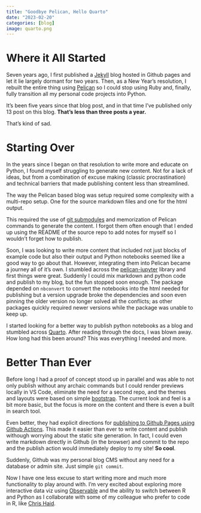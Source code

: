 ```yaml
---
title: "Goodbye Pelican, Hello Quarto"
date: "2023-02-20"
categories: [blog]
image: quarto.png
---
```


# Where it All Started

Seven years ago, I first published a [Jekyll](https://jekyllrb.com/) blog hosted in Github pages and let it lie largely dormant for two years. 
Then, as a New Year's resolution, I rebuilt the entire thing using [Pelican](https://getpelican.com/) so I could stop using Ruby and, finally, fully 
transition all my personal code projects into Python.

It's been five years since that blog post, and in that time I've published only 13 post on this blog. **That's less than three posts a year.**

That's kind of sad.

# Starting Over

In the years since I began on that resolution to write more and educate on Python, I found myself struggling to generate new content. Not for a lack
of ideas, but from a combination of excuse making (classic procrastination) and technical barriers that made publishing content less than streamlined.

The way the Pelican based blog was setup required some complexity with a multi-repo setup. One for the source markdown files and one for the html output.

This required the use of [git submodules](https://git-scm.com/book/en/v2/Git-Tools-Submodules) and memorization of Pelican commands to generate the content. I forgot them often enough that I ended up using the README of the source repo to add notes for myself so I wouldn't forget how to publish.

Soon, I was looking to write more content that included not just blocks of example code but also their output and Python notebooks seemed like a good way
to go about that. However, integrating them into Pelican became a journey all of it's own. I stumbled across the [pelican-jupyter](https://github.com/danielfrg/pelican-jupyter)
library and first things were great. Suddenly I could mix markdown and python code and publish to my blog, but the fun stopped soon enough. The package
depended on `nbconvert` to convert the notebooks into the html needed for publishing but a version upgrade broke the dependencies and soon even pinning the older version no longer solved all the conflicts; as other packages quickly required newer versions while the package was unable to keep up.

I started looking for a better way to publish python notebooks as a blog and stumbled across [Quarto](https://quarto.org/). After reading through the 
docs, I was blown away. How long had this been around? This was everything I needed and more. 

# Better Than Ever

Before long I had a proof of concept stood up in parallel and was able to not only publish without any archaic commands but I could render previews 
locally in VS Code, eliminate the need for a second repo, and the themes and layouts were based on simple [bootstrap](https://getbootstrap.com/docs/5.0/getting-started/introduction/). The current look and feel is a bit more basic, but the focus is more on the content
and there is even a built in search tool. 

Even better, they had explicit directions for [publishing to Github Pages using Github Actions](https://quarto.org/docs/publishing/github-pages.html#github-action).
This made it easier than ever to write content and publish withough worrying about the static site generation. In fact, I could even write markdown
directly in Github (in the browser) and commit to the repo and the publish action would immediately deploy to my site! **So cool**.

Suddenly, Github was my personal blog CMS without any need for a database or admin site. Just simple `git commit`. 

Now I have one less excuse to start writing more and much more functionality to play around with. I'm very excited about exploring more interactive data viz using [Observable](https://quarto.org/docs/computations/ojs.html) and the ability to switch between R and Python as I collaborate with some of my
colleague who prefer to code in R, like [Chris Haid](https://github.com/chrishaid).
